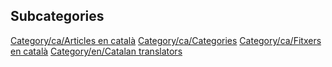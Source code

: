
== Subcategories ==
[[Category/ca/Articles en català]]
[[Category/ca/Categories]]
[[Category/ca/Fitxers en català]]
[[Category/en/Catalan translators]]
